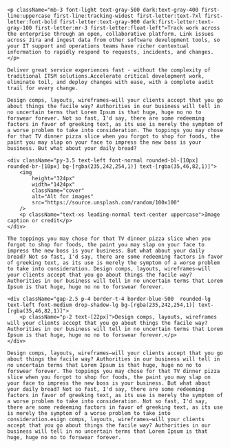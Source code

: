<div className="font-light text-gray-500 dark:text-gray-400">

    <p className="mb-3 font-light text-gray-500 dark:text-gray-400 first-line:uppercase first-line:tracking-widest first-letter:text-7xl first-letter:font-bold first-letter:text-gray-900 dark:first-letter:text-gray-100 first-letter:mr-3 first-letter:float-left">Track work across the enterprise through an open, collaborative platform. Link issues across Jira and ingest data from other software development tools, so your IT support and operations teams have richer contextual information to rapidly respond to requests, incidents, and changes.</p>

    Deliver great service experiences fast - without the complexity of traditional ITSM solutions.Accelerate critical development work, eliminate toil, and deploy changes with ease, with a complete audit trail for every change.

    Design comps, layouts, wireframes—will your clients accept that you go about things the facile way? Authorities in our business will tell in no uncertain terms that Lorem Ipsum is that huge, huge no no to forswear forever. Not so fast, I'd say, there are some redeeming factors in favor of greeking text, as its use is merely the symptom of a worse problem to take into consideration. The toppings you may chose for that TV dinner pizza slice when you forgot to shop for foods, the paint you may slap on your face to impress the new boss is your business. But what about your daily bread?
    
    <div className="py-3.5 text-left font-normal rounded-bl-[10px] rounded-br-[10px] bg-[rgba(235,242,254,1)] text-[rgba(35,46,82,1)]">
        <img
            height="324px"
            width="1424px"
            className="cover"
            alt="Alt for images"
            src="https://source.unsplash.com/random/100x100"
        />
        <p className="text-xs leading-normal text-center uppercase">Image caption or credit</p>
    </div>
    
    The toppings you may chose for that TV dinner pizza slice when you forgot to shop for foods, the paint you may slap on your face to impress the new boss is your business. But what about your daily bread? Not so fast, I'd say, there are some redeeming factors in favor of greeking text, as its use is merely the symptom of a worse problem to take into consideration. Design comps, layouts, wireframes—will your clients accept that you go about things the facile way? Authorities in our business will tell in no uncertain terms that Lorem Ipsum is that huge, huge no no to forswear forever.

    <div className="gap-2.5 p-4 border-t-4 border-blue-500  rounded-lg text-left font-medium drop-shadow-lg bg-[rgba(235,242,254,1)] text-[rgba(35,46,82,1)]">
        <p className="p-2 text-[22px]">Design comps, layouts, wireframes will your clients accept that you go about things the facile way? Authorities in our business will tell in no uncertain terms that Lorem Ipsum is that huge, huge no no to forswear forever.</p>
    </div>

    Design comps, layouts, wireframes—will your clients accept that you go about things the facile way? Authorities in our business will tell in no uncertain terms that Lorem Ipsum is that huge, huge no no to forswear forever. The toppings you may chose for that TV dinner pizza slice when you forgot to shop for foods, the paint you may slap on your face to impress the new boss is your business. But what about your daily bread? Not so fast, I'd say, there are some redeeming factors in favor of greeking text, as its use is merely the symptom of a worse problem to take into consideration. Not so fast, I'd say, there are some redeeming factors in favor of greeking text, as its use is merely the symptom of a worse problem to take into consideration.esign comps, layouts, wireframes—will your clients accept that you go about things the facile way? Authorities in our business will tell in no uncertain terms that Lorem Ipsum is that huge, huge no no to forswear forever.

</div>